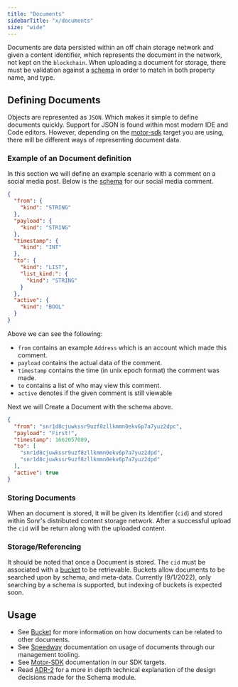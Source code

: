 ```yaml
---
title: "Documents"
sidebarTitle: "x/documents"
size: "wide"
---
```


Documents are data persisted within an off chain storage network and given a content identifier, which represents the document in the network, not kept on the `blockchain`. When uploading a document for storage, there must be validation against a [schema](/docs/intro/modules/schemas.mdx) in order to match in both property name, and type.

## Defining Documents

Objects are represented as `JSON`. Which makes it simple to define documents quickly. Support for JSON is found within most modern IDE and Code editors. However, depending on the [motor-sdk](/docs/guides/setup.mdx) target you are using, there will be different ways of representing document data.

### Example of an Document definition

In this section we will define an example scenario with a comment on a social media post. Below is the [schema](/docs/intro/modules/schemas.mdx) for our social media comment.

```json
{
  "from": {
    "kind": "STRING"
  },
  "payload": {
    "kind": "STRING"
  },
  "timestamp": {
    "kind": "INT"
  },
  "to": {
    "kind": "LIST",
    "list_kind:": {
      "kind": "STRING"
    }
  },
  "active": {
    "kind": "BOOL"
  }
}
```

Above we can see the following:

- `from` contains an example `Address` which is an account which made this comment.
- `payload` contains the actual data of the comment.
- `timestamp` contains the time (in unix epoch format) the comment was made.
- `to` contains a list of who may view this comment.
- `active` denotes if the given comment is still viewable

Next we will Create a Document with the schema above.

```json
{
  "from": "snr1d8cjuwkssr9uzf8zllkmmn0ekv6p7a7yuz2dpc",
  "payload": "First!",
  "timestamp": 1662057089,
  "to": [
    "snr1d8cjuwkssr9uzf8zllkmmn0ekv6p7a7yuz2dpd",
    "snr1d8cjuwkssr9uzf8zllkmmn0ekv6p7a7yuz2dpd"
  ],
  "active": true
}
```

### Storing Documents

When an document is stored, it will be given its Identifier (`cid`) and stored within Sonr's distributed content storage network. After a successful upload the `cid` will be return along with the uploaded content.

### Storage/Referencing

It should be noted that once a Document is stored. The `cid` must be associated with a [bucket](/docs/intro/modules/buckets.mdx) to be retrievable. Buckets allow documents to be searched upon by schema, and meta-data. Currently (9/1/2022), only searching by a schema is supported, but indexing of buckets is expected soon.

## Usage

- See [Bucket](/docs/intro/modules/buckets.mdx) for more information on how documents can be related to other documents.
- See [Speedway](/docs/tools/speedway/cli.mdx) documentation on usage of documents through our management tooling.
- See [Motor-SDK](/docs/guides/data/documents.mdx) documentation in our SDK targets.
- Read [ADR-2](https://github.com/sonrhq/core/blob/dev/docs/architecture/2.md) for a more in depth technical explanation of the design decisions made for the Schema module.
